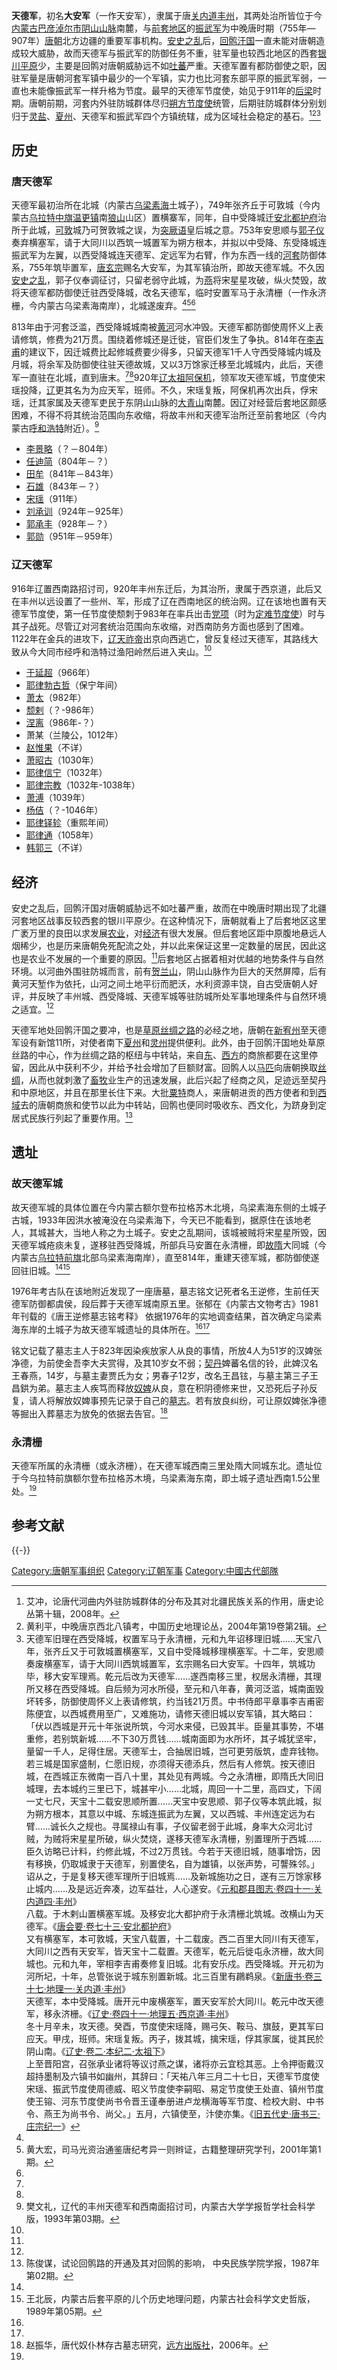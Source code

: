 '''天德军'''，初名'''大安军'''（一作天安军），隶属于唐[[关内道|关内道]][[丰州|丰州]]，其两处治所皆位于今[[内蒙古|内蒙古]][[巴彦淖尔市|巴彦淖尔市]][[阴山山脉|阴山山脉]]南麓，与[[河套|前套地区]]的[[振武军|振武军]]为中晚唐时期（755年—907年）[[唐朝|唐朝]]北方边疆的重要军事机构。[[安史之乱|安史之乱]]后，[[回纥|回鹘汗国]]一直未能对唐朝造成较大威胁，故而天德军与振武军的防御任务不重，驻军量也较西北地区的西套[[银川平原|银川平原]]少，主要是回鹘对唐朝威胁远不如[[吐蕃|吐蕃]]严重。天德军置有都防御使之职，因驻军量是唐朝河套军镇中最少的一个军镇，实力也比河套东部平原的振武军弱，一直也未能像振武军一样升格为节度。最早的天德军节度使，始见于911年的[[后梁|后梁]]时期。唐朝前期，河套内外驻防城群体尽归[[朔方节度使|朔方节度使]]统管，后期驻防城群体分别划归于[[灵州|灵]][[盐州|盐]]、[[夏州|夏州]]、天德军和振武军四个方镇统辖，成为区域社会稳定的基石。<ref name="艾冲">艾冲，论唐代河曲内外驻防城群体的分布及其对北疆民族关系的作用，唐史论丛第十辑，2008年。</ref><ref>黄利平，中晚唐京西北八镇考，中国历史地理论丛，2004年第19卷第2辑。</ref><ref name="史册">天德军旧理在西受降城，权置军马于永清栅，元和九年诏移理旧城……天宝八年，张齐丘又于可敦城置横塞军，又自中受降城移理横塞军。十二年，安思顺奏废横塞军，请于大同川西筑城置军，玄宗赐名曰大安军。十四年，筑城功毕，移大安军理焉。乾元后改为天德军……遂西南移三里，权居永清栅，其理所又移在西受降城。自后频为河水所侵，至元和八年春，黄河泛滥，城南面毁坏转多，防御使周怀义上表请修筑，约当钱21万贯。中书侍郎平章事李吉甫密陈便宜，以西城费用至广，又难施功，请修天德旧城以安军镇，其大略曰：「伏以西城是开元十年张说所筑，今河水来侵，已毁其半。臣量其事势，不堪重修，若别筑新城……不下30万贯钱……城南面即为水所坏，其子城犹坚牢，量留一千人，足得住居。天德军士，合抽居旧城，岂可更劳版筑，虚弃钱物。若三城是国家盛制，仁愿旧规，亦须得天德添兵，然后有人修筑。按天德旧城，在西城正东微南一百八十里，其处见有两城。今之永清栅，即隋氏大同旧城理，去本城约三里已下，城甚牢小……北城，周回一十二里，高四丈，下阔一丈七尺，天宝十二载安思顺所置……天宝中安思顺、郭子仪等本筑此城，拟为朔方根本，其意以中城、东城连振武为左翼，又以西城、丰州连定远为右臂……诚长久之规也。寻属禄山有事，子仪留老弱于此城，身率大众河北讨贼，为贼将宋星星所破，纵火焚烧，遂移天德军永清栅，别置理所于西城……臣久访略已计料，约修此城，不过2万贯钱。今若于天德旧城，随事增饬，因有移换，仍取城隶于天德军，别置使名，自为雄镇，以张声势，可讋殊邻。」诏从之，于是复移天德军理所于旧城焉……及新城施功之日，遂有三万馀家移止城内……及是远近奔凑，边军益壮，人心遂安。《[[s:元和郡縣圖誌/卷04|元和郡县图志·卷四十一·关内道四·丰州]]》<br>八载。于木剌山置横塞军城。及移安北大都护府于永清栅北筑城。改横山为天德军。《[[s:唐會要/卷073|唐会要·卷七十三·安北都护府]]》<br>又有横塞军，本可敦城，天宝八载置，十二载废。西二百里大同川有天德军，大同川之西有天安军，皆天宝十二载置。天德军，乾元后徙屯永济栅，故大同城也。元和九年，宰相李吉甫奏修复旧城。北有安乐戍。西受降城。开元初为河所圮，十年，总管张说于城东别置新城。北三百里有鸊鹈泉。《[[s:新唐書/卷037|新唐书·卷三十七·地理一·关内道·丰州]]》<br>天德军，本中受降城。唐开元中废横塞军，置天安军於大同川。乾元中改天德军，移永济栅。《[[s:遼史/卷41|辽史·卷四十一·地理五·西京道·丰州]]》<br>冬十月辛未，攻天德。癸酉，节度使宋瑶降，赐弓矢、鞍马、旗鼓，更其军曰应天。甲戌，班师。宋瑶复叛。丙子，拨其城，擒宋瑶，俘其家属，徙其民於阴山南。《[[s:遼史/卷02|辽史·卷二·本纪二·太祖下]]》<br>上至晋阳宫，召张承业诸将等议讨燕之谋，诸将亦云宜稔其恶。上令押衙戴汉超持墨制及六镇书如幽州，其辞曰：「天祐八年三月二十七日，天德军节度使宋瑶、振武节度使周德威、昭义节度使李嗣昭、易定节度使王处直、镇州节度使王镕、河东节度使尚书令晋王谨奉册进卢龙横海等军节度、检校大尉、中书令、燕王为尚书令、尚父。」五月，六镇使至，汴使亦集。《[[s:舊五代史/卷27|旧五代史·唐书三·庄宗纪一]]》</ref>

==历史==
===唐天德军===
天德军最初治所在北城（内蒙古[[乌梁素海|乌梁素海]]土城子），749年张齐丘于可敦城（今内蒙古[[乌拉特中旗|乌拉特中旗]][[温更镇|温更镇]]南[[狼山|狼山]]山区）置横寨军，同年，自中受降城迁[[安北都护府|安北都护府]]治所于此城，[[可敦|可敦]]城乃可贺敦城之误，为[[突厥语|突厥语]]皇后城之意。753年安思顺与[[郭子仪|郭子仪]]奏弃横塞军，请于大同川以西筑一城置军为朔方根本，并拟以中受降、东受降城连振武军为左翼，以西受降城连天德军、定远军为右臂，作为东西一线的[[河套|河套]]防御体系，755年筑毕置军，[[唐玄宗|唐玄宗]]赐名大安军，为其军镇治所，即故天德军城。不久因[[安史之乱|安史之乱]]，郭子仪奉调征讨，只留老弱守此城，为[[燕|燕]]将宋星星攻破，纵火焚毁，故将天德军都防御使迁驻西受降城，改名天德军，临时安置军马于永清栅（一作永济栅，今内蒙古乌梁素海南岸），北城遂废弃。<ref name="艾冲"/><ref name="黄大宏">黄大宏，司马光资治通鉴唐纪考异一则辫证，古籍整理研究学刊，2001年第1期。</ref><ref name="史册"/>

813年由于河套泛滥，西受降城城南被[[黄河|黄河]]河水冲毁。天德军都防御使周怀义上表请修筑，修费为21万贯。围绕着修城还是迁徙，官臣们发生了争执。814年在[[李吉甫|李吉甫]]的建议下，因迁城费比起修城费要少得多，只留天德军1千人守西受降城内城及月城，将余军及防御使往驻天德故城，又以3万馀家迁移至北城城内，此后，天德军一直驻在北城，直到唐末。<ref name="黄大宏"/><ref name="史册"/>920年[[辽太祖|辽太祖]][[阿保机|阿保机]]，领军攻天德军城，节度使宋瑶投降，[[辽朝|辽]]更其名为为应天军，班师。不久，宋瑶复叛，阿保机再次出兵，俘宋瑶，迁其家属及天德军吏民于东阴山山脉的[[大青山|大青山]]南麓。因辽对经营后套地区颇感困难，不得不将其统治范围向东收缩，将故丰州和天德军治所迁至前套地区（今内蒙古[[呼和浩特|呼和浩特]]附近）。<ref name="樊文礼">樊文礼，辽代的丰州天德军和西南面招讨司，内蒙古大学学报哲学社会科学版，1993年第03期。</ref>
*[[李景略|李景略]]（？－804年）
*[[任迪简|任迪简]]（804年－？）
*[[田牟|田牟]]（841年－843年）
*[[石雄|石雄]]（843年－？）
*[[宋瑶|宋瑶]]（911年）
*[[刘承训|刘承训]]（924年－925年）
*[[郭承丰|郭承丰]]（928年－？）
*[[郭勋|郭勋]]（951年－959年）

===辽天德军===
916年辽置西南路招讨司，920年丰州东迁后，为其治所，隶属于西京道，此后又在丰州以远设置了一些州、军，形成了辽在西南地区的统治网。辽在该地也置有天德军节度使，第一任节度使颓刺于983年在率兵出击[[党项|党项]]（时为[[定难节度使|定难节度使]]）时与其子战死。尽管辽对河套统治范围向东收缩，对西南防务方面也感到了困难。1122年在金兵的进攻下，[[遼天祚帝|辽天祚帝]]出京向西逃亡，曾反复经过天德军，其路线大致从今大同市经呼和浩特过渔阳岭然后进入夹山。<ref name="樊文礼"/>
*[[于延超|于延超]]（966年）
*[[耶律勃古哲|耶律勃古哲]]（保宁年间）
*[[萧太|萧太]]（982年）
*[[颓剌|颓剌]]（？-986年）
*[[涅离|涅离]]（986年-？）
*萧某（兰陵公，1012年）
*[[赵惟果|赵惟果]]（不详）
*[[萧昭古|萧昭古]]（1030年）
*[[耶律信宁|耶律信宁]]（1032年）
*[[耶律宗教|耶律宗教]]（1032年-1038年）
*[[萧溥|萧溥]]（1039年）
*[[杨佶|杨佶]]（？-1046年）
*[[耶律铎轸|耶律铎轸]]（重熙年间）
*[[耶律通|耶律通]]（1058年）
*[[韩郭三|韩郭三]]（不详）

==经济==
安史之乱后，回鹘汗国对唐朝威胁远不如吐蕃严重，故而在中晚唐时期出现了北疆河套地区战事反较西套的银川平原少。在这种情况下，唐朝就看上了后套地区这里广袤万里的良田以求发展[[农业|农业]]，对[[经济|经济]]有很大发展。但后套地区距中原腹地悬远人烟稀少，也是历来唐朝免死配流之处，并以此来保证这里一定数量的居民，因此这也是农业不发展的一个重要的原因。<ref name="黄大宏"/>后套地区占据着相对优越的地势条件与自然环境。以河曲外围驻防城而言，前有[[贺兰山|贺兰山]]，阴山山脉作为巨大的天然屏障，后有黄河天堑作为依托，山河之间土地平衍而肥沃，水利资源丰饶，自古受唐朝人好评，并反映了丰州城、西受降城、天德军城等驻防城所处军事地理条件与自然环境之适宜。<ref name="艾冲"/>

天德军地处回鹘汗国之要冲，也是[[草原丝绸之路|草原丝绸之路]]的必经之地，唐朝在[[宥州|新宥州]]至天德军设有新馆11所，对使者南下[[夏州|夏州]]和[[灵州|灵州]]提供便利。此外，由于回鹘汗国地处草原丝路的中心，作为丝绸之路的枢纽与中转站，来自[[东方|东]]、[[西方|西方]]的商旅都要在这里停留，因此从中获利不少，并给予社会增加了巨额财富。回鹘人以[[马|马匹]]向唐朝换取[[丝绸|丝绸]]，从而也就刺激了[[畜牧|畜牧]]业生产的迅速发展，此后兴起了经商之风，足迹远至契丹和中原地区，并且在那里长住下来。大批[[粟特|粟特]]商人，来唐朝进贡的西方使者和到[[西域|西域]]去的唐朝商旅和使节以此为中转站，回鹘也便同时吸收东、西文化，为跻身到定居式民族行列起了重要作用。<ref>陈俊谋，试论回鹘路的开通及其对回鹘的影响， 中央民族学院学报，1987年第02期。</ref>

==遗址==
===故天德军城===
故天德军城的具体位置在今内蒙古额尔登布拉格苏木北境，乌梁素海东侧的土城子古城，1933年因洪水被淹没在乌梁素海下，今天已不能看到，据原住在该地老人，其城甚大，当地人称之为土城子。安史之乱期间，该城被贼将宋星星所毁，因天德军城疮痰未复，遂移驻西受降城，所部兵马安置在永清栅，即[[隋朝|故隋]]大同城（今内蒙古[[乌拉特前旗|乌拉特前旗]]北部乌梁素海南岸），直至814年，重建天德军城，都防御使遂回驻旧城。<ref name="艾冲"/><ref name="王北辰">王北辰，内蒙古后套平原的儿个历史地理问题，内蒙古社会科学文史哲版，1989年第05期。</ref>

1976年考古队在该地附近发现了一座唐墓，墓志铭文记死者名王逆修，生前任天德军防御都虞侯，段后葬于天德军城南原五里。张郁在《内蒙古文物考古》1981年刊载的《唐王逆修墓志铭考释》 依据1976年的实地调查结果，首次确定乌梁素海东岸的土城子为故天德军城遗址的具体所在。<ref name="艾冲"/><ref name="王北辰"/>

铭文记载了墓志主人于823年因染疾放家人从良的事情，所放4人为51岁的汉婢张净德，为前使金吾李大夫赏得，及其10岁女不弱；[[契丹|契丹]]婢蕃名信的铃，此婢汉名王春燕，14岁，与墓主妻贾氏为女；男春子12岁，改名王昌铉，与墓主第三子王昌鉷为弟。墓志主人疾笃而释放[[奴隸|奴婢]]从良，意在积阴德修来世，又恐死后子孙反复，请人将解放奴婢事预先记录于自己的[[墓志|墓志]]。若有放良纠纷，可让原奴婢张净德等掘出入葬墓志为放免的依据去告官。<ref>赵振华，唐代奴仆林存古墓志研究，[[远方出版社|远方出版社]]，2006年。</ref>

===永清栅===
天德军所属的永清栅（或永济栅），在天德军城西南三里处隋大同城东北。遗址位于今乌拉特前旗额尔登布拉格苏木境，乌梁素海东南，即土城子遗址西南1.5公里处。<ref name="艾冲"/>

==参考文献==
<div class="references-2column">
<references/>
</div>

{{-}}
{{唐朝藩镇节度使}}
{{五代十國藩鎮節度使}}

[[Category:唐朝军事组织|Category:唐朝军事组织]]
[[Category:辽朝军事|Category:辽朝军事]]
[[Category:中國古代部隊|Category:中國古代部隊]]